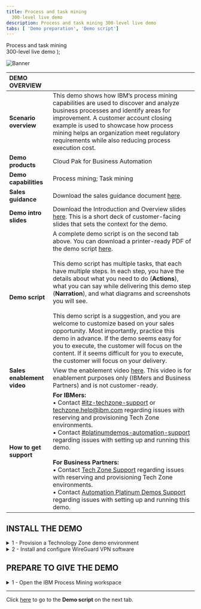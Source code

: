 ```yaml
---
title: Process and task mining
  300-level live demo
description: Process and task mining 300-level live demo
tabs: [ 'Demo preparation', 'Demo script']
---
```


  <span>
    Process and task mining <br/> 300-level live demo
  </span>
);

![Banner](./images/Process_mining_prep_banner.jpg)

<span id="top"></span>

| DEMO OVERVIEW | |
| :---         | :--- |
| **Scenario overview** | This demo shows how IBM’s process mining capabilities are used to discover and analyze business processes and identify areas for improvement. A customer account closing example is used to showcase how process mining helps an organization meet regulatory requirements while also reducing process execution cost. |
| **Demo products** | Cloud Pak for Business Automation |
| **Demo capabilities** | Process mining; Task mining |
| **Sales guidance** | Download the sales guidance document <a href="https://ibm.box.com/s/jys2znu30mjuib2scvcmnm969pqq9gn2" target="_blank" rel="noreferrer">here</a>. |
| **Demo intro slides** | Download the Introduction and Overview slides <a href="https://ibm.box.com/s/5a62cvqnm12vsvvqguvaynyikvlag01r" target="_blank" rel="noreferrer">here</a>. This is a short deck of customer-facing slides that sets the context for the demo. |
| **Demo script** | A complete demo script is on the second tab above. You can download a printer-ready PDF of the demo script <a href="https://ibm.box.com/s/xafj4relmhnoyujom9d3m2goy50lyycc" target="_blank" rel="noreferrer">here</a>. <br/><br/>This demo script has multiple tasks, that each have multiple steps. In each step, you have the details about what you need to do (**Actions**), what you can say while delivering this demo step (**Narration**), and what diagrams and screenshots you will see. <br/><br/> This demo script is a suggestion, and you are welcome to customize based on your sales opportunity. Most importantly, practice this demo in advance. If the demo seems easy for you to execute, the customer will focus on the content. If it seems difficult for you to execute, the customer will focus on your delivery. |
| **Sales enablement video** | View the enablement video <a href="https://ibm.box.com/s/17bxesqj2gsffcnih4buddyn9tonp8qb" target="_blank" rel="noreferrer">here</a>. This video is for enablement purposes only (IBMers and Business Partners) and is not customer-ready. |
| **How to get support** | **For IBMers:** <br/>• Contact <a href="https://ibm-cloud.slack.com/archives/C0124J683GW" target="_blank" rel="noreferrer">#itz-techzone-support</a> or <a href="mailto:techzone.help@ibm.com">techzone.help@ibm.com</a> regarding issues with reserving and provisioning Tech Zone environments.<br/>• Contact <a href="https://ibm-cloud.slack.com/archives/C0216F39ACU" target="_blank" rel="noreferrer">#platinumdemos-automation-support</a> regarding issues with setting up and running this demo. <br/><br/> **For Business Partners:** <br/>• Contact <a href="mailto:techzone.help@ibm.com">Tech Zone Support</a> regarding issues with reserving and provisioning Tech Zone environments.<br/>• Contact <a href="mailto:automationplatinumdemos@ibm.com"> Automation Platinum Demos Support</a> regarding issues with setting up and running this demo. |

## **INSTALL THE DEMO**

<details>

<summary>1 - Provision a Technology Zone demo environment</summary>

<br/>

1. Reserve a Technology Zone demo environment <a href="https://techzone.ibm.com/my/reservations/create/631b6a3b845753001803d600" target="_blank" rel="noreferrer">here</a>. <br/>

<br/>

2. On the reservation form, be sure to select **Enable** for **VPN Access**. <br/><br/><InlineNotification>If you do not request to enable VPN access, you will not be able to access the Process mining workspace directly from a web browser on your local computer. </InlineNotification> <br/><img src="https://raw.githubusercontent.com/ibm-garage-tsa/platinum-demos/master/src/pages/300-business-automation-process-and-task-mining/images/prep-1.png" width="600" /><br/>

3. Wait until your reservation status is ready, and then access your Technology Zone environment using the link in the reservation email. You may also use the IBM Technology Zone’s **My Library** → **My Reservations** page. (You can either keep refreshing the **My Reservation** page or wait for a confirmation email.)<br/><br/><img src="https://raw.githubusercontent.com/ibm-garage-tsa/platinum-demos/master/src/pages/300-business-automation-process-and-task-mining/images/prep-10.png" width="400" /><br/>

<br/>

**[Go to top](#top)**

</details>

<details>

<summary>2 - Install and configure WireGuard VPN software</summary>

<br/>

<InlineNotification>The demo environment can be accessed directly from your computer using WireGuard VPN. </InlineNotification>

<br/>

1. Click <a href="https://www.wireguard.com/install/" target="_blank" rel="noreferrer">here</a> to install WireGuard (if it is not already installed on your computer). <br/>

<br/>

2. From the Technology Zone's **My Reservations** page, click the **IBM Process Mining 1.13 with Task Mining and ETL (includes IBM SPSS Modeler and Python and updated Task Mining labs)** reservation tile. <br/><br/> <img src="https://raw.githubusercontent.com/ibm-garage-tsa/platinum-demos/master/src/pages/300-business-automation-process-and-task-mining/images/prep-12.png" width="400" /><br/>

3. Click **Download Wireguard VPN config** to download the **conf_wg_download.conf** file. <br/><br/><img src="https://raw.githubusercontent.com/ibm-garage-tsa/platinum-demos/master/src/pages/300-business-automation-process-and-task-mining/images/prep-13.png" width="200" /><br/>

4. Launch **WireGuard**. <br/>

<br/>

4. From the **File** menu, select **Import Tunnel(s) from File** and select the **conf_wg_download.conf** file. <br/>

<br/>

5. Click the **Activate** button to start the VPN connection.

<br/>

**[Go to top](#top)**

</details>


## **PREPARE TO GIVE THE DEMO**

<details>

<summary>1 - Open the IBM Process Mining workspace</summary>

<br/>

1. Open the following URL in a browser on your local computer: https://10.0.0.4/signin#!/workspace. <br/>

<br/>

2. Accept all security risks.<br/>

<br/>

3. Enter '**maintenance.admin**' for the **Username** and '**IBMDem0s!**' for the **Password**. Click **Log in**. <br/><br/><img src="https://raw.githubusercontent.com/ibm-garage-tsa/platinum-demos/master/src/pages/300-business-automation-process-and-task-mining/images/prep-11.png" width="300" /><br/>

4. From the **Process mining** workspace, click the **Account Closure** tile. <br/><br/><img src="https://raw.githubusercontent.com/ibm-garage-tsa/platinum-demos/master/src/pages/300-business-automation-process-and-task-mining/images/prep-8.png" width="800" /><br/>

5. Click the **Manage** tab (1) and then **Data source** (2) from the left navigation panel. The **Data source** tab is now open, and you're ready to give the demo. <br/><br/><img src="https://raw.githubusercontent.com/ibm-garage-tsa/platinum-demos/master/src/pages/300-business-automation-process-and-task-mining/images/prep-9.png" width="800" />

<br/>

**[Go to top](#top)**

</details>

***

Click [here](/300-business-automation-process-and-task-mining/demo-script) to go to the **Demo script** on the next tab.
